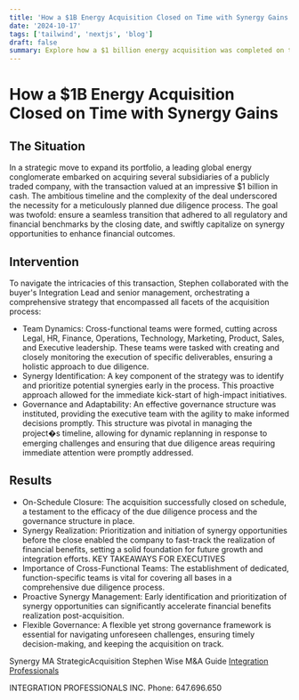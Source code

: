 ```yaml
---
title: 'How a $1B Energy Acquisition Closed on Time with Synergy Gains'
date: '2024-10-17'
tags: ['tailwind', 'nextjs', 'blog']
draft: false
summary: Explore how a $1 billion energy acquisition was completed on time, leveraging proactive synergy management and cross-functional teamwork. Find out the key strategies.
---
```


# How a $1B Energy Acquisition Closed on Time with Synergy Gains

## The Situation

In a strategic move to expand its portfolio, a leading global energy conglomerate embarked on acquiring several subsidiaries of a publicly traded company, with the transaction valued at an impressive $1 billion in cash. The ambitious timeline and the complexity of the deal underscored the necessity for a meticulously planned due diligence process. The goal was twofold: ensure a seamless transition that adhered to all regulatory and financial benchmarks by the closing date, and swiftly capitalize on synergy opportunities to enhance financial outcomes.

## Intervention

To navigate the intricacies of this transaction, Stephen collaborated with the buyer's Integration Lead and senior management, orchestrating a comprehensive strategy that encompassed all facets of the acquisition process:

- Team Dynamics: Cross-functional teams were formed, cutting across Legal, HR, Finance, Operations, Technology, Marketing, Product, Sales, and Executive leadership. These teams were tasked with creating and closely monitoring the execution of specific deliverables, ensuring a holistic approach to due diligence.
- Synergy Identification: A key component of the strategy was to identify and prioritize potential synergies early in the process. This proactive approach allowed for the immediate kick-start of high-impact initiatives.
- Governance and Adaptability: An effective governance structure was instituted, providing the executive team with the agility to make informed decisions promptly. This structure was pivotal in managing the project�s timeline, allowing for dynamic replanning in response to emerging challenges and ensuring that due diligence areas requiring immediate attention were promptly addressed.

## Results

- On-Schedule Closure: The acquisition successfully closed on schedule, a testament to the efficacy of the due diligence process and the governance structure in place.
- Synergy Realization: Prioritization and initiation of synergy opportunities before the close enabled the company to fast-track the realization of financial benefits, setting a solid foundation for future growth and integration efforts.
  KEY TAKEAWAYS FOR EXECUTIVES
- Importance of Cross-Functional Teams: The establishment of dedicated, function-specific teams is vital for covering all bases in a comprehensive due diligence process.
- Proactive Synergy Management: Early identification and prioritization of synergy opportunities can significantly accelerate financial benefits realization post-acquisition.
- Flexible Governance: A flexible yet strong governance framework is essential for navigating unforeseen challenges, ensuring timely decision-making, and keeping the acquisition on track.

Synergy MA StrategicAcquisition
Stephen Wise
M&A Guide
[Integration Professionals](www.IntegrationProfessionals.com)

INTEGRATION PROFESSIONALS INC. Phone: 647.696.650
